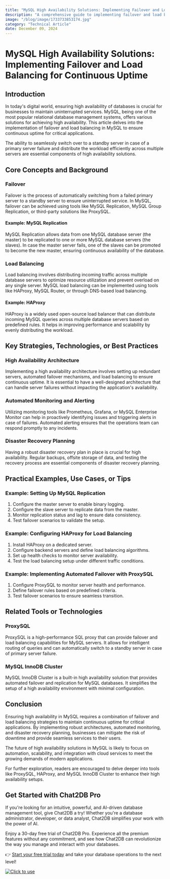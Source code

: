 ```yaml
---
title: "MySQL High Availability Solutions: Implementing Failover and Load Balancing for Continuous Uptime"
description: "A comprehensive guide to implementing failover and load balancing in MySQL for high availability, ensuring continuous uptime for critical applications."
image: "/blog/image/1733733853174.jpg"
category: "Technical Article"
date: December 09, 2024
---
```


# MySQL High Availability Solutions: Implementing Failover and Load Balancing for Continuous Uptime


<Authors date="December 09, 2024">
  <Author name="Aiden Stone" link="https://chat2db.ai" />
</Authors>

## Introduction

In today's digital world, ensuring high availability of databases is crucial for businesses to maintain uninterrupted services. MySQL, being one of the most popular relational database management systems, offers various solutions for achieving high availability. This article delves into the implementation of failover and load balancing in MySQL to ensure continuous uptime for critical applications.

The ability to seamlessly switch over to a standby server in case of a primary server failure and distribute the workload efficiently across multiple servers are essential components of high availability solutions.

## Core Concepts and Background

### Failover

Failover is the process of automatically switching from a failed primary server to a standby server to ensure uninterrupted service. In MySQL, failover can be achieved using tools like MySQL Replication, MySQL Group Replication, or third-party solutions like ProxySQL.

#### Example: MySQL Replication

MySQL Replication allows data from one MySQL database server (the master) to be replicated to one or more MySQL database servers (the slaves). In case the master server fails, one of the slaves can be promoted to become the new master, ensuring continuous availability of the database.

### Load Balancing

Load balancing involves distributing incoming traffic across multiple database servers to optimize resource utilization and prevent overload on any single server. MySQL load balancing can be implemented using tools like HAProxy, MySQL Router, or through DNS-based load balancing.

#### Example: HAProxy

HAProxy is a widely used open-source load balancer that can distribute incoming MySQL queries across multiple database servers based on predefined rules. It helps in improving performance and scalability by evenly distributing the workload.

## Key Strategies, Technologies, or Best Practices

### High Availability Architecture

Implementing a high availability architecture involves setting up redundant servers, automated failover mechanisms, and load balancing to ensure continuous uptime. It is essential to have a well-designed architecture that can handle server failures without impacting the application's availability.

### Automated Monitoring and Alerting

Utilizing monitoring tools like Prometheus, Grafana, or MySQL Enterprise Monitor can help in proactively identifying issues and triggering alerts in case of failures. Automated alerting ensures that the operations team can respond promptly to any incidents.

### Disaster Recovery Planning

Having a robust disaster recovery plan in place is crucial for high availability. Regular backups, offsite storage of data, and testing the recovery process are essential components of disaster recovery planning.

## Practical Examples, Use Cases, or Tips

### Example: Setting Up MySQL Replication

1. Configure the master server to enable binary logging.
2. Configure the slave server to replicate data from the master.
3. Monitor replication status and lag to ensure data consistency.
4. Test failover scenarios to validate the setup.

### Example: Configuring HAProxy for Load Balancing

1. Install HAProxy on a dedicated server.
2. Configure backend servers and define load balancing algorithms.
3. Set up health checks to monitor server availability.
4. Test the load balancing setup under different traffic conditions.

### Example: Implementing Automated Failover with ProxySQL

1. Configure ProxySQL to monitor server health and performance.
2. Define failover rules based on predefined criteria.
3. Test failover scenarios to ensure seamless transition.

## Related Tools or Technologies

### ProxySQL

ProxySQL is a high-performance SQL proxy that can provide failover and load balancing capabilities for MySQL servers. It allows for intelligent routing of queries and can automatically switch to a standby server in case of primary server failure.

### MySQL InnoDB Cluster

MySQL InnoDB Cluster is a built-in high availability solution that provides automated failover and replication for MySQL databases. It simplifies the setup of a high availability environment with minimal configuration.

## Conclusion

Ensuring high availability in MySQL requires a combination of failover and load balancing strategies to maintain continuous uptime for critical applications. By implementing robust architectures, automated monitoring, and disaster recovery planning, businesses can mitigate the risk of downtime and provide seamless services to their users.

The future of high availability solutions in MySQL is likely to focus on automation, scalability, and integration with cloud services to meet the growing demands of modern applications.

For further exploration, readers are encouraged to delve deeper into tools like ProxySQL, HAProxy, and MySQL InnoDB Cluster to enhance their high availability setups.

## Get Started with Chat2DB Pro

If you're looking for an intuitive, powerful, and AI-driven database management tool, give Chat2DB a try! Whether you're a database administrator, developer, or data analyst, Chat2DB simplifies your work with the power of AI.

Enjoy a 30-day free trial of Chat2DB Pro. Experience all the premium features without any commitment, and see how Chat2DB can revolutionize the way you manage and interact with your databases.

👉 [Start your free trial today](https://chat2db.ai/pricing) and take your database operations to the next level!


[![Click to use](/image/blog/bg/chat2db.jpg)](https://chat2db.ai/)
